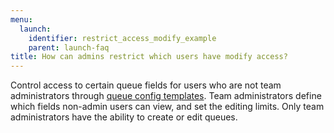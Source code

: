 ```yaml
---
menu:
  launch:
    identifier: restrict_access_modify_example
    parent: launch-faq
title: How can admins restrict which users have modify access?
---
```


Control access to certain queue fields for users who are not team administrators through [queue config templates](/guides/launch/setup-queue-advanced/). Team administrators define which fields non-admin users can view, and set the editing limits. Only team administrators have the ability to create or edit queues.